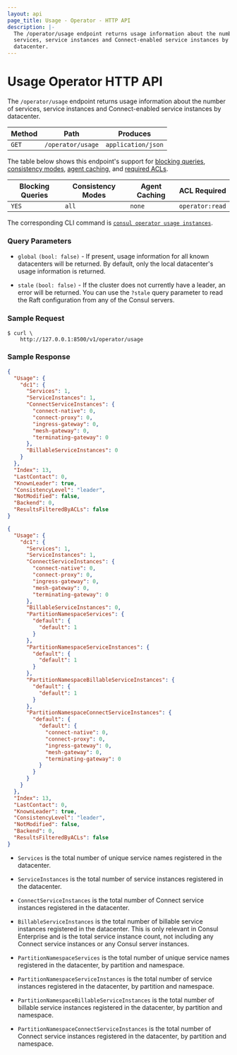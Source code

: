 ```yaml
---
layout: api
page_title: Usage - Operator - HTTP API
description: |-
  The /operator/usage endpoint returns usage information about the number of
  services, service instances and Connect-enabled service instances by
  datacenter.
---
```


# Usage Operator HTTP API

The `/operator/usage` endpoint returns usage information about the number of
services, service instances and Connect-enabled service instances by datacenter.

| Method | Path              | Produces           |
| ------ | ----------------- | ------------------ |
| `GET`  | `/operator/usage` | `application/json` |

The table below shows this endpoint's support for
[blocking queries](/consul/api-docs/features/blocking),
[consistency modes](/consul/api-docs/features/consistency),
[agent caching](/consul/api-docs/features/caching), and
[required ACLs](/consul/api-docs/api-structure#authentication).

| Blocking Queries | Consistency Modes | Agent Caching | ACL Required    |
| ---------------- | ----------------- | ------------- | --------------- |
| `YES`            | `all`             | `none`        | `operator:read` |

The corresponding CLI command is [`consul operator usage instances`](/consul/commands/operator/usage).

### Query Parameters

- `global` `(bool: false)` - If present, usage information for all
  known datacenters will be returned. By default, only the local datacenter's
  usage information is returned.

- `stale` `(bool: false)` - If the cluster does not currently have a leader, an
  error will be returned. You can use the `?stale` query parameter to read the
  Raft configuration from any of the Consul servers.

### Sample Request

```shell-session
$ curl \
    http://127.0.0.1:8500/v1/operator/usage
```

### Sample Response

<Tabs>
<Tab heading="OSS">

```json
{
  "Usage": {
    "dc1": {
      "Services": 1,
      "ServiceInstances": 1,
      "ConnectServiceInstances": {
        "connect-native": 0,
        "connect-proxy": 0,
        "ingress-gateway": 0,
        "mesh-gateway": 0,
        "terminating-gateway": 0
      },
      "BillableServiceInstances": 0
    }
  },
  "Index": 13,
  "LastContact": 0,
  "KnownLeader": true,
  "ConsistencyLevel": "leader",
  "NotModified": false,
  "Backend": 0,
  "ResultsFilteredByACLs": false
}
```

</Tab>
<Tab heading="Enterprise">

```json
{
  "Usage": {
    "dc1": {
      "Services": 1,
      "ServiceInstances": 1,
      "ConnectServiceInstances": {
        "connect-native": 0,
        "connect-proxy": 0,
        "ingress-gateway": 0,
        "mesh-gateway": 0,
        "terminating-gateway": 0
      },
      "BillableServiceInstances": 0,
      "PartitionNamespaceServices": {
        "default": {
          "default": 1
        }
      },
      "PartitionNamespaceServiceInstances": {
        "default": {
          "default": 1
        }
      },
      "PartitionNamespaceBillableServiceInstances": {
        "default": {
          "default": 1
        }
      },
      "PartitionNamespaceConnectServiceInstances": {
        "default": {
          "default": {
            "connect-native": 0,
            "connect-proxy": 0,
            "ingress-gateway": 0,
            "mesh-gateway": 0,
            "terminating-gateway": 0
          }
        }
      }
    }
  },
  "Index": 13,
  "LastContact": 0,
  "KnownLeader": true,
  "ConsistencyLevel": "leader",
  "NotModified": false,
  "Backend": 0,
  "ResultsFilteredByACLs": false
}
```

</Tab>
</Tabs>

- `Services` is the total number of unique service names registered in the
  datacenter.

- `ServiceInstances` is the total number of service instances registered in
  the datacenter.

- `ConnectServiceInstances` is the total number of Connect service instances
  registered in the datacenter.

- `BillableServiceInstances` is the total number of billable service instances
  registered in the datacenter. This is only relevant in Consul Enterprise
  and is the total service instance count, not including any Connect service
  instances or any Consul server instances.

- `PartitionNamespaceServices` <EnterpriseAlert inline /> is the total number
  of unique service names registered in the datacenter, by partition and
  namespace.

- `PartitionNamespaceServiceInstances` <EnterpriseAlert inline /> is the total
  number of service instances registered in the datacenter, by partition and
  namespace.

- `PartitionNamespaceBillableServiceInstances` <EnterpriseAlert inline /> is
  the total number of billable service instances registered in the datacenter,
  by partition and namespace.

- `PartitionNamespaceConnectServiceInstances` <EnterpriseAlert inline /> is
  the total number of Connect service instances registered in the datacenter,
  by partition and namespace.
